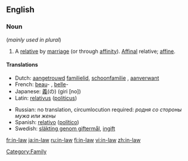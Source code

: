 ==English==

===Noun===
{{en-noun|sg=[[in]]-[[law]]}}  (''mainly used in plural'')

# A [[relative]] by [[marriage]] (or through [[affinity]]). [[affinal|Affinal]] relative; [[affine]].

====Translations====
{{top}}
*Dutch: [[aangetrouwd]] [[familielid]], [[schoonfamilie]] {{p}}, [[aanverwant]]
*French: [[beau]]- {{m}}, [[belle]]- {{f}}
*Japanese: [[義]](の) (giri [no])
*Latin: [[relativus]] ([[politicus]]) {{m}}
{{mid}}
*Russian: no translation, circumlocution required: ''родня сo стороны мужа или жены''
*Spanish: [[relativo]] ([[político]]) {{m}}
*Swedish: [[släkting genom giftermål]], [[ingift]]
{{bottom}}

[[Category:Family]]

[[fr:in-law]]
[[ja:in-law]]
[[ru:in-law]]
[[fi:in-law]]
[[vi:in-law]]
[[zh:in-law]]